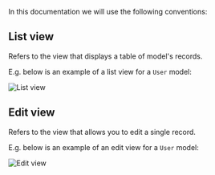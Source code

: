 In this documentation we will use the following conventions:

## List view

Refers to the view that displays a table of model's records.

E.g. below is an example of a list view for a `User` model:

![List view](/docs/list-view.png)

## Edit view

Refers to the view that allows you to edit a single record.

E.g. below is an example of an edit view for a `User` model:

![Edit view](/docs/edit-view.png)

